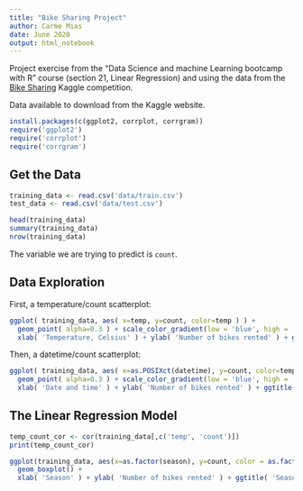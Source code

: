 ```yaml
---
title: "Bike Sharing Project"
author: Carme Mias
date: June 2020
output: html_notebook
---
```


Project exercise from the "Data Science and machine Learning bootcamp with R" course (section 21, Linear Regression) and using the data from the [Bike Sharing](https://www.kaggle.com/c/bike-sharing-demand/overview) Kaggle competition.

Data available to download from the Kaggle website.

```r
install.packages(c(ggplot2, corrplot, corrgram))
require('ggplot2')
require('corrplot')
require('corrgram')
```

## Get the Data

```r
training_data <- read.csv('data/train.csv')
test_data <- read.csv('data/test.csv')

head(training_data)
summary(training_data)
nrow(training_data)
```

The variable we are trying to predict is `count`.

## Data Exploration

First, a temperature/count scatterplot:

```r
ggplot( training_data, aes( x=temp, y=count, color=temp ) ) + 
  geom_point( alpha=0.3 ) + scale_color_gradient(low = 'blue', high = 'orange')  +
  xlab( 'Temperature, Celsius' ) + ylab( 'Number of bikes rented' ) + ggtitle( 'Temperature/Count scatterplot' )
```

Then, a datetime/count scatterplot:

```r
ggplot( training_data, aes( x=as.POSIXct(datetime), y=count, color=temp ) ) + 
  geom_point( alpha=0.3 ) + scale_color_gradient(low = 'blue', high = 'orange')  +
  xlab( 'Date and time' ) + ylab( 'Number of bikes rented' ) + ggtitle( 'Datetime/Count scatterplot' )
```

## The Linear Regression Model

```r
temp_count_cor <- cor(training_data[,c('temp', 'count')])
print(temp_count_cor)
```

```r
ggplot(training_data, aes(x=as.factor(season), y=count, color = as.factor(season))) +
  geom_boxplot() +
  xlab( 'Season' ) + ylab( 'Number of bikes rented' ) + ggtitle( 'Season/Count boxplot' )
```

